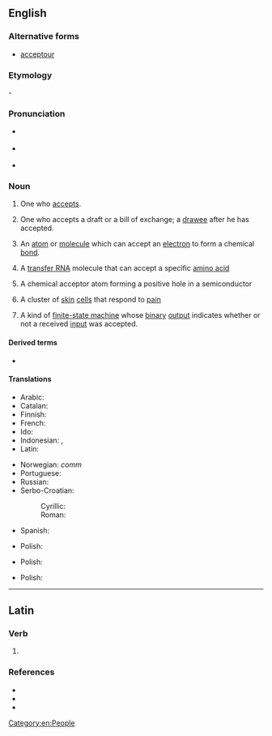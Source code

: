 ==English==

===Alternative forms===
* {{qualifier|obsolete|rare}} [[acceptour]]

===Etymology===
{{suffix|en|accept|or}}-

===Pronunciation===
* {{a|RP}} {{IPA|en|/əkˈsɛptə(ɹ)/}}
* {{a|GenAm}} {{IPA|en|/ək.ˈsɛp.tɚ/|/æk.ˈsɛp.tɚ/}}
* {{audio|en|LL-Q1860 (eng)-Vininn126-acceptor.wav|Audio (US)}}

===Noun===
{{en-noun}}

# One who [[accept]]s.
# {{lb|en|legal|commerce}} One who accepts a draft or a bill of exchange; a [[drawee]] after he has accepted.
# {{lb|en|chemistry}} An [[atom]] or [[molecule]] which can accept an [[electron]] to form a chemical [[bond]].
# {{lb|en|biochemistry}} A [[transfer RNA]] molecule that can accept a specific [[amino acid]]
# {{lb|en|physics}} A chemical acceptor atom forming a positive hole in a semiconductor
# {{lb|en|physiology}} A cluster of [[skin]] [[cell]]s that respond to [[pain]]
# {{lb|en|comptheory}} A kind of [[finite-state machine]] whose [[binary]] [[output]] indicates whether or not a received [[input]] was accepted.

====Derived terms====
* {{l|en|acceptorless}}

====Translations====
{{trans-top|one who accepts}}
* Arabic: {{t|ar|قَابِل}}
* Catalan: {{t+|ca|acceptant|m|f}}
* Finnish: {{t+|fi|vastaanottaja}}
* French: {{t+|fr|accepteur|m}}
* Ido: {{t+|io|aceptanto}}
* Indonesian: {{t|id|[[terima|penerima]]}}, {{t+|id|akseptor}}
* Latin: {{t|la|acceptator}}
{{trans-mid}}
* Norwegian: ''comm'' {{t|no|akseptant|c}}
* Portuguese: {{t|pt|aceitador|m}}
* Russian: {{t+|ru|акцепта́нт|m}}
* Serbo-Croatian:
*: Cyrillic: {{t|sh|а̀кцептор|m}}
*: Roman: {{t+|sh|àkceptor|m}}
* Spanish: {{t+|es|aceptador|m}}
{{trans-bottom}}

{{trans-top|law}}
{{trans-mid}}
* Polish: {{t+|pl|akceptant|m}}
{{trans-bottom}}

{{trans-top|chemistry}}
{{trans-mid}}
* Polish: {{t+|pl|akceptor|m}}
{{trans-bottom}}

{{trans-top|biochemistry}}
{{trans-mid}}
{{trans-bottom}}

{{trans-top|physics}}
{{trans-mid}}
* Polish: {{t+|pl|akceptor|m}}
{{trans-bottom}}

{{trans-top|physiology}}
{{trans-mid}}
{{trans-bottom}}

{{trans-top|comptheory}}
{{trans-mid}}
{{trans-bottom}}

[[Category:en:People]]

----

==Latin==

===Verb===
{{la-verb-form|acceptor}}

# {{inflection of|la|acceptō||1|s|pres|pasv|indc}}

===References===
* {{R:L&S}}
* {{R:du Cange}}
* {{R:Gaffiot}}